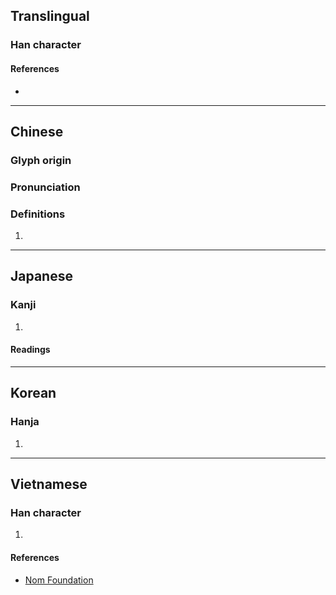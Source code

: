 {{character info}}
==Translingual==

===Han character===
{{Han char|rn=38|rad=女|as=06|sn=9|four=41416|canj=VMAM|ids=⿰女亘}}

====References====
* {{Han ref|kx=0260.260|dkj=06232|dj=0527.020|hdz=21043.030|uh=59EE|ud=23022|bh=CE64|bd=52836}}

----

==Chinese==
{{zh-forms}}

===Glyph origin===
{{Han etym|恒}}

===Pronunciation===
{{zh-pron
|m=héng
|c=hang4
|cat=pn
}}

===Definitions===
{{zh-hanzi}}

# {{zh-only|姮娥}}

----

==Japanese==

===Kanji===
{{ja-kanji|grade=|rs=女06}}

# {{rfdef|ja|sort=女06}}

====Readings====
{{ja-readings
|goon=ごう, じょう<じやう
|kanon=こう, しょう<しやう
|kun=}}

----

==Korean==

===Hanja===
{{ko-hanja|hangeul=항|rv=hang|mr=hang}}

# {{rfdef|ko|sort=女06}}

----

==Vietnamese==

===Han character===
{{vi-readings|reading=hằng|rs=女06}}

# {{rfdef|vi|sort=女06}}

====References====
* [http://nomfoundation.org/common/nom_details.php?codepoint=59ee Nom Foundation]